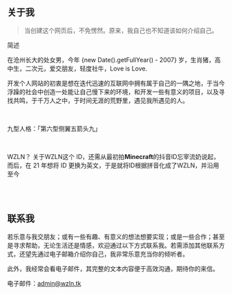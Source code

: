 ## 关于我

> 当创建这个网页后，不免愣然。原来，我自己也不知道该如何介绍自己。

简述

在沧州长大的处女男，今年 {new Date().getFullYear() - 2007} 岁，生肖猪，高中生，二次元，爱交朋友，轻度社牛，Love is Love.

开发个人网站的初衷是想在迭代迅速的互联网中拥有属于自己的一隅之地，于当今浮躁的社会中创造一处能让自己慢下来的环境，和开发一些有意义的项目，以及寻找共鸣，于千万人之中，于时间无涯的荒野里，遇见我所遇见的人。

 

九型人格：「第六型侧翼五箭头九」

 

WZLN？
关于WZLN这个 ID，还需从最初拍<strong>Minecraft</strong>的抖音ID忘宰流奶说起，而后，在 21 年想将 ID 更换为英文，于是就将ID根据拼音化成了WZLN，并沿用至今

<br><br>

## 联系我

若乐意与我交朋友；或有一些有趣、有意义的想法想要实现；或是一些合作；甚至是寻求帮助，无论生活还是情感，欢迎通过以下方式联系我。若需添加其他联系方式，还望先通过电子邮箱介绍你自己，我非常乐意充当你的倾听者。

此外，我经常会看电子邮件，其完整的文本内容便于高效沟通，期待你的来信。



电子邮件：admin@wzln.tk
